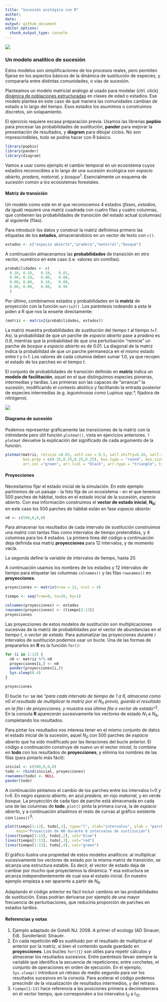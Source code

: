 ```yaml
---
title: "Sucesión ecológica con R"
author:
date:
output: github_document
editor_options: 
  chunk_output_type: console
---
```

![](succession_files/figure-markdown_github/sucesion_stand_dev0_100.png)

### Un modelo analítico de sucesión
Estos modelos son simplificaciones de los procesos reales, pero permiten fijarse en los aspectos básicos de la dinámica de sustitución de especies, y compararla entre distintas comunidades, o vías de sucesión. 

Planteamos un modelo matricial análogo al usado para modelar (ctrl. click) [dinámica de poblaciones estructuradas](https://github.com/quevedomario/eco3r/blob/master/stages.md) en clases de edad o estadios.
Ese modelo plantea en este caso de qué manera las comunidades cambian de estado a lo largo del tiempo. Esos estados los asumimos o construimos discretos, sin solapamiento.

El ejercicio requiere escasa preparación previa. Usamos las librerías **popbio** para procesar las probabilidades de sustitución, **pander** para mejorar la presentación de resultados, y **diagram** para dibujar ciclos. No son imprescindibles, todo se podría hacer con R básico.
```r
library(popbio)
library(pander)
library(diagram)
```

Vamos a usar como ejemplo el cambio temporal en un ecosistema cuyos estadios reconocibles a lo largo de una sucesión ecológica son *espacio abierto*, *pradera*, *matorral*, y *bosque*^1^. Esencialmente un esquema de sucesión común a los ecosistemas forestales.

#### Matriz de transición
Un modelo como este en el que reconocemos 4 estados (*fases*, *estadios*, da igual) requiere una matriz cuadrada con cuatro filas y cuatro columnas, que contienen las probabilidades de transición del estado actual (columnas) al siguiente (filas).

Para introducir los datos y construir la matriz definimos primero las etiquetas de los **estados**, almacenándolos en un vector de texto con `c()`. 
```r
estados <- c("espacio abierto","pradera","matorral","bosque") 
```

A continuación almacenamos las **probabilidades** de transición en otro vector, numérico en este caso (i.e. valores sin comillas). 
```r
probabilidades <- c(
  0.10, 0.10,	0.10,	0.01,
  0.90,	0.10,	0.00,	0.00,
  0.00,	0.80,	0.10,	0.00,
  0.00,	0.00,	0.80,	0.99
  )
```

Por último, combinamos estados y probabilidades en la **matriz** de proyección con la función `matrix2()`. Los paréntesis rodeando a esta le piden a R que nos la enseñe directamente:  
```r
(matriz <- matrix2(probabilidades, estados))
```

La matriz muestra probabilidades de sustitución del tiempo *t* al tiempo *t+1*. Así, la probabilidad de que un parche de *espacio abierto* pase a *pradera* es 0.9, mientras que la probabilidad de que una perturbación "reinicie" un parche de *bosque* a *espacio abierto* es de 0.01. La diagonal de la matriz indica la probabilidad de que un parche permanezca en el mismo estado entre *t* y *t+1*. Los valores de cada columna deben sumar 1.0, ya que recojen el estado de los parches en el tiempo *t*.

El conjunto de probabilidades de transición definido en **matriz** indica un **modelo de facilitación**, aquel en el que distinguimos especies pioneras, intermedias y tardías. Las primeras son las capaces de "arrancar" la sucesión, modificando el contexto abiótico y facilitando la entrada posterior de especies intermedias (e.g. *leguminosas como *Lupinus spp.*, fijadora de nitrógeno). 

![](succession_files/figure-gfm/lupinus.jpg)

#### Diagrama de sucesión
Podemos representar gráficamente las transiciones de la matriz con la intimidante pero útil función `plotmat()`, vista en ejercicios anteriores. 
`?plotmat` devuelve la explicación del significado de cada argumento de la función.

```r
plotmat(matriz, relsize =0.65, self.cex = 0.5, self.shifty=0.10, self.shiftx = c(0.07,0.16,-0.23,0),
        box.prop = c(0.35,0.25,0.25,0.25), box.type = "round", box.size = 0.14, lwd = 1.2, 
        arr.col ="green", arr.lcol = "black", arr.type = "triangle", txt.col = "blue")
```

#### Proyecciones
Necesitamos fijar el estado inicial de la simulación. En este ejemplo partiremos de un paisaje - la foto fija de un ecosistema - en el que tenemos 500 parches de hábitat, todos en el estado inicial de la sucesión, *espacio abierto*. Con esa información construimos  el **vector de estado inicial**, **N~0~**; en este caso los 500 parches de hábitat están en fase *espacio abierto*:
```r
n0 <- c(500,0,0,0)
```

Para almacenar los resultados de cada intervalo de sustitución construimos una matriz con tantas filas como intervalos de tiempo pretendidos, y 4 columnas para los 4 estados. La primera línea del código a continuación deja definida esa matriz **proyecciones** para 12 intervalos, y de momento vacía.

La segunda define la variable de intervalos de tiempo, hasta 20.

A continuación usamos los nombres de los estados y 12 intervalos de tiempo para etiquetar las columnas `colnames()` y las filas `rownames()` en **proyecciones**. 

```r
proyecciones <- matrix(nrow = 12, ncol = 4)

tiempo <- seq(from=0, to=20, by=1)

colnames(proyecciones) <- estados
rownames(proyecciones) <- (tiempo[2:13])
proyecciones
```

Las proyecciones de estos modelos de sustitución son multiplicaciones sucesivas de la matriz de probabilidades por el vector de abundancias en el tiempo *t*, o *vector de estado*. Para automatizar las proyecciones durante *i* intervalos de sustitución podemos usar un bucle. Una de las formas de prepararlos en **R** es la función `for()`: 

```r
for (i in 1:12) {
  n0 <- matriz %*% n0
  proyecciones[i,] <- n0
  pander(proyecciones[i,])
  Sys.sleep(0.4)
}

proyecciones
```

El bucle `for` se lee "*para cada intervalo de tiempo de 1 a 6, almacena como n0 el resultado de multiplicar la matriz por el N~0~ previo, guarda el resultado en la fila i de proyecciones, y muestra esa última fila o vector de estado*"^2^.   
En la consola **R** aparecerán sucesivamente los vectores de estado *N~1~* a *N~6~*, completando los resultados.

Para pintar los resultados nos interesa tener en el mismo conjunto de datos el estado inicial de la sucesión, aquel *N~0~* con 500 parches de *espacio abierto* que ha sido modificado por las iteraciones del bucle anterior. El código a continuación construye de nuevo un el vector *inicial*, lo combina en **todo** con los resultados de **proyecciones**, y elimina los nombres de las filas (para pintarlo más fácil):

```r
inicial <- c(500,0,0,0)
todo <- rbind(inicial, proyecciones)
rownames(todo) <- NULL
pander(todo)
```

A continuación pintamos el cambio de los parches entre los intervalos t=0 y t=6. En negro *espacio abierto*, en azul *pradera*, en rojo *matorral*, y en verde *bosque*.
La proyección de cada tipo de parche está almacenada en cada una de las columnas de **todo**. `plot()` pinta la primera curva, la de *espacio abierto*, y a continuación añadimos el resto de curvas al gráfico existente con `lines()`^3^:
```r
plot(tiempo[1:13], todo[,1], type="l", xlab="intervalos", ylab = "parches", ylim = c(0,500),
     main="Proyección de N0 durante 6 intervalos de sustitución")
lines(tiempo[1:13], todo[,2], col="blue")
lines(tiempo[1:13], todo[,3], col="red")
lines(tiempo[1:13], todo[,4], col="green")
```

El gráfico ilustra una propiedad de estos modelos analíticos: al multiplicar sucesivamente los vectores de estado por la misma matriz de transición, se alcanza una estructura estable. Es decir, el vector de estado deja de cambiar por mucho que proyectemos la dinámica. Y esa estructura se alcanza independientemente de cual sea el estado inicial. En nuestro ejemplo empieza a ser aparente a partir de *N~6~*.

Adaptando el código anterior es fácil incluir cambios en las probabilidades de sustitución. Estas podrían derivarse por ejemplo de una mayor frecuencia de perturbaciones, que reduciría proporción de parches en estados tardíos.

#### Referencias y notas
1. Ejemplo adaptado de Gotelli NJ. 2008. A primer of ecology (AD Sinauer, Ed). Sunderland: Sinauer.  
3. En cada repetición **n0** es sustituido por el resultado de multiplicar el anterior por la matriz, si bien el contenido queda guardado en **proyecciones**. Los bucles `for(){}` son útiles para repetir cálculos y almacenar los resultados sucesivos. Entre paréntesis llevan siempre la variable que identifica la secuencia de repeticiones; entre corchetes, el conjunto de operaciones en orden de ejecución. En el ejemplo, `Sys.sleep()` introduce un retraso de medio segundo para ver los resultados sucesivos en la consola. Para acelerar el código podemos prescindir de la visualización de resultados intermedios, y del retraso.  
3. `tiempo[1:13]` hace referencia a las posiciones primera a decimotercera en el vector tiempo, que corresponden a los intervalos *t~0~* a *t~12~*.